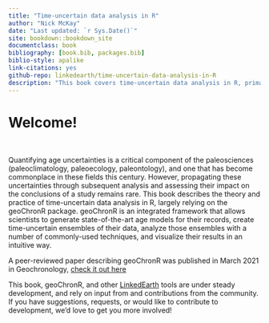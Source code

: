 ```yaml
--- 
title: "Time-uncertain data analysis in R"
author: "Nick McKay"
date: "Last updated: `r Sys.Date()`"
site: bookdown::bookdown_site
documentclass: book
bibliography: [book.bib, packages.bib]
biblio-style: apalike
link-citations: yes
github-repo: linkedearth/time-uncertain-data-analysis-in-R
description: "This book covers time-uncertain data analysis in R, primarily relying on the geoChronR package"
---
```


# Welcome!

<br>

Quantifying age uncertainties is a critical component of the paleosciences (paleoclimatology, paleoecology, paleontology), and one that has become commonplace in these fields this century. However, propagating these uncertainties through subsequent analysis and assessing their impact on the conclusions of a study remains rare.  This book describes the theory and practice of time-uncertain data analysis in R, largely relying on the geoChronR package. geoChronR is an integrated framework that allows scientists to generate state-of-the-art age models for their records, create time-uncertain ensembles of their data, analyze those ensembles with a number of commonly-used techniques, and visualize their results in an intuitive way. 

A peer-reviewed paper describing geoChronR was published in March 2021 in Geochronology, [check it out here](https://doi.org/10.5194/gchron-3-149-2021)

This book, geoChronR, and other [LinkedEarth](http://linked.earth) tools are under steady development, and rely on input from and contributions from the community. If you have suggestions, requests, or would like to contribute to development, we'd love to get you more involved!


<br>


